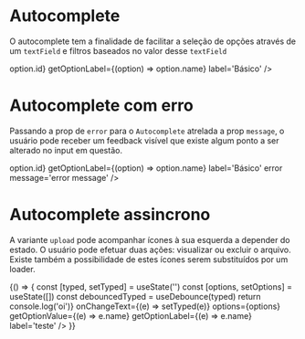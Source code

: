 


<Meta title='Data Input/Autocomplete' component={Autocomplete} />

# Autocomplete

O autocomplete tem a finalidade de facilitar a seleção de opções através de um `textField` e filtros baseados no valor desse `textField`

<Canvas>
  <Story
    name='Default'
    parameters={{
      design: {
        type: 'figma',
        url: 'https://www.figma.com/file/O3bKxIcsj2rc1FNIRclJyT/Saturn-System?node-id=300%3A1'
      }
    }}
  >
    <ThemeProvider>
      <Autocomplete
        options={[
          {name: 'Pelotas', id: 1},
          {name: 'Arroio Grande', id: 2},
          {name: 'São Paulo', id: 3},
          {name: 'Rio de Janeiro', id: 4}
        ]}
        getOptionValue={(option) => option.id}
        getOptionLabel={(option) => option.name}
        label='Básico'
      />
    </ThemeProvider>
  </Story>
</Canvas>

# Autocomplete com erro

Passando a prop de `error` para o `Autocomplete` atrelada a prop `message`, o usuário pode receber um feedback visível que existe algum ponto a ser alterado no input em questão.

<Canvas>
  <Story
    name='Error'
    parameters={{
      design: {
        type: 'figma',
        url: 'https://www.figma.com/file/O3bKxIcsj2rc1FNIRclJyT/Saturn-System?node-id=300%3A1'
      }
    }}
  >
    <ThemeProvider>
      <Autocomplete
        options={[
          {name: 'Pelotas', id: 1},
          {name: 'Arroio Grande', id: 2},
          {name: 'São Paulo', id: 3},
          {name: 'Rio de Janeiro', id: 4}
        ]}
        getOptionValue={(option) => option.id}
        getOptionLabel={(option) => option.name}
        label='Básico'
        error
        message='error message'
      />
    </ThemeProvider>
  </Story>
</Canvas>

# Autocomplete assincrono

A variante `upload` pode acompanhar ícones à sua esquerda a depender do estado. O usuário pode efetuar duas ações: visualizar ou excluir o arquivo. Existe também a possibilidade de estes ícones serem substituídos por um loader.

<Canvas>
  <Story
    name='Upload'
    parameters={{
      design: {
        type: 'figma',
        url: 'https://www.figma.com/file/O3bKxIcsj2rc1FNIRclJyT/Saturn-System?node-id=300%3A1'
      }
    }}
  >
    {() => {
      const [typed, setTyped] = useState('')
      const [options, setOptions] = useState([])
      const debouncedTyped = useDebounce(typed)
      return <ThemeProvider><Autocomplete minChar={4} service={service} onChange={() => console.log('oi')} onChangeText={(e) => setTyped(e)} options={options} getOptionValue={(e) => e.name} getOptionLabel={(e) => e.name} label='teste' /></ThemeProvider>
    }}
  </Story>
</Canvas>

<ArgsTable of={Attachment} />

